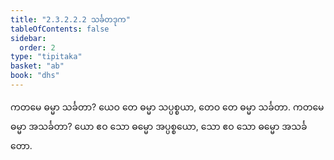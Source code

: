 ```yaml
---
title: "2.3.2.2.2 သင်္ခတဒုက"
tableOfContents: false
sidebar:
  order: 2
type: "tipitaka"
basket: "ab"
book: "dhs"
---
```



<DynamicBreadcrumb />

<Division number="1091" book="dhs" e="ch" v="29" p="219">

<Paragraph number="1760" book="dhs">
ကတမေ ဓမ္မာ သင်္ခတာ? ယေဝ တေ ဓမ္မာ သပ္ပစ္စယာ, တေဝ တေ ဓမ္မာ သင်္ခတာ.
</Paragraph>

</Division>
<Division number="1092" book="dhs" e="ch" v="29" p="219">

<Paragraph number="1761" book="dhs">
ကတမေ ဓမ္မာ အသင်္ခတာ? ယော ဧဝ သော ဓမ္မော အပ္ပစ္စယော, သော ဧဝ သော ဓမ္မော အသင်္ခတော.
</Paragraph>
</Division>